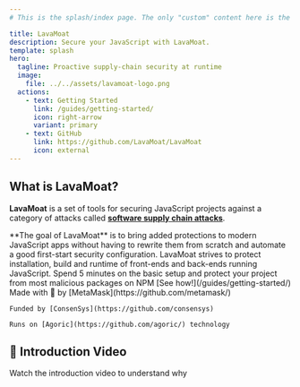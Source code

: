 ```yaml
---
# This is the splash/index page. The only "custom" content here is the card grid

title: LavaMoat
description: Secure your JavaScript with LavaMoat.
template: splash
hero:
  tagline: Proactive supply-chain security at runtime
  image:
    file: ../../assets/lavamoat-logo.png
  actions:
    - text: Getting Started
      link: /guides/getting-started/
      icon: right-arrow
      variant: primary
    - text: GitHub
      link: https://github.com/LavaMoat/LavaMoat
      icon: external
---
```



## What is LavaMoat?

**LavaMoat** is a set of tools for securing JavaScript projects against a category of attacks called [**software supply chain attacks**](/about/faq/#what-is-a-supply-chain-attack).

<CardGrid stagger>
  <Card title="Goal" icon="rocket">
    **The goal of LavaMoat** is to bring added protections to modern JavaScript apps without having to rewrite them from scratch and automate a good first-start security configuration.
  </Card>
  <Card title="Scope" icon="seti:javascript">
    LavaMoat strives to protect installation, build and runtime of front-ends and back-ends running JavaScript.
  </Card>
  <Card title="Use LavaMoat" icon="open-book">
    Spend 5 minutes on the basic setup and protect your project from most malicious packages on NPM
    [See how!](/guides/getting-started/)
  </Card>
  <Card>
    Made with 🧡 by [MetaMask](https://github.com/metamask/)

    Funded by [ConsenSys](https://github.com/consensys)

    Runs on [Agoric](https://github.com/agoric/) technology

  </Card>
  
</CardGrid>

## 🌋 Introduction Video

Watch the introduction video to understand why

<YouTube id="https://www.youtube.com/watch?v=gjiFje8v4wc" />
